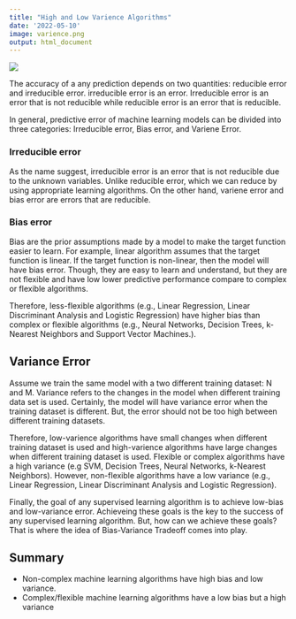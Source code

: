 ```yaml
---
title: "High and Low Varience Algorithms"
date: '2022-05-10'
image: varience.png
output: html_document
---
```


![](./varience.png)


The accuracy of a any prediction depends on two quantities: reducible error and irreducible error. irreducible error is an error. Irreducible error is an error that is not reducible while reducible error is an error that is reducible. 

In general, predictive error of machine learning models can be divided into three categories: Irreducible error, Bias error, and Variene Error.


### Irreducible error

As the name suggest, irreducible error is an error that is not reducible due to the unknown variables.  Unlike reducible error, which we can reduce by using appropriate learning algorithms. On the other hand, variene error and bias error are errors that are reducible.

### Bias error

Bias are the prior assumptions made by a model to make the target function easier to learn. For example, linear algorithm assumes that the target function is linear. If the target function is non-linear, then the model will have bias error. Though, they are easy to learn and understand, but they are not flexible and have low lower predictive performance compare to complex or flexible algorithms. 

Therefore, less-flexible algorithms (e.g., Linear Regression, Linear Discriminant Analysis and Logistic Regression) have higher bias than complex or flexible algorithms (e.g., Neural Networks, Decision Trees, k-Nearest Neighbors and Support Vector Machines.).

## Variance Error

Assume we train the same model with a two different training dataset: N and M. Variance refers to the changes in the model when different training data set is used. Certainly, the model will have variance error when the training dataset is different. But, the error should not be too high between different training datasets.

Therefore, low-varience algorithms have small changes when different training dataset is used and high-varience algorithms have large changes when different training dataset is used. Flexible or complex algorithms have a high variance (e.g SVM, Decision Trees, Neural Networks, k-Nearest Neighbors). However, non-flexible algorithms have a low variance (e.g., Linear Regression, Linear Discriminant Analysis and Logistic Regression). 


Finally, the goal of any supervised learning algorithm is to achieve low-bias and low-variance error.  Achieveing these goals is the key to the success of any supervised learning algorithm. But, how can we achieve these goals? That is where the idea of Bias-Variance Tradeoff comes into play.

## Summary 
 - Non-complex machine learning algorithms have high bias and low variance.
 - Complex/flexible machine learning algorithms have a low bias but a high variance